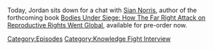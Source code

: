 {{DEFAULTSORT:
    #_EPISODE_0802:Chatting with Sian Norris
}}{{Episode
    | title           = Chatting with Sian Norris
    | caption         = Listen to this episode on [https://knowledgefight.libsyn.com/802-chatting-with-sian-norris Libsyn] [https://open.spotify.com/episode/0QC8HtSppd14VNLTLcuBG3 Spotify]
    | episodeNumber   = 802
    | length          = 00:57:20
    | airDate         = May 1, 2023
    | episodeType     = [[:Category:Knowledge Fight Interview|Knowledge Fight Interview]]
    | appearance      = [[Sian Norris]]
    | previousEpisode = [[801: February 10, 2004]]
}}

{{Stub}}

Today, Jordan sits down for a chat with [https://twitter.com/sianushka Sian Norris], author of the forthcoming book [https://www.versobooks.com/products/2825-bodies-under-siege Bodies Under Siege: How The Far Right Attack on Reproductive Rights Went Global], available for pre-order now.

[[Category:Episodes]]
[[Category:Knowledge Fight Interview]]
